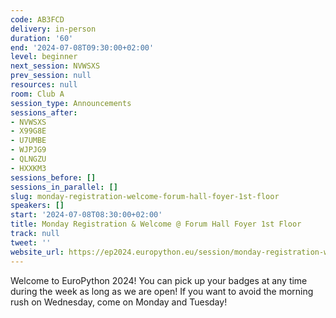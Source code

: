 ```yaml
---
code: AB3FCD
delivery: in-person
duration: '60'
end: '2024-07-08T09:30:00+02:00'
level: beginner
next_session: NVWSXS
prev_session: null
resources: null
room: Club A
session_type: Announcements
sessions_after:
- NVWSXS
- X99G8E
- U7UMBE
- WJPJG9
- QLNGZU
- HXXKM3
sessions_before: []
sessions_in_parallel: []
slug: monday-registration-welcome-forum-hall-foyer-1st-floor
speakers: []
start: '2024-07-08T08:30:00+02:00'
title: Monday Registration & Welcome @ Forum Hall Foyer 1st Floor
track: null
tweet: ''
website_url: https://ep2024.europython.eu/session/monday-registration-welcome-forum-hall-foyer-1st-floor
---
```


Welcome to EuroPython 2024! You can pick up your badges at any time during the week as long as we are open! If you want to avoid the morning rush on Wednesday, come on Monday and Tuesday!
